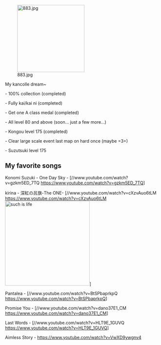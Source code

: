 [[File:883.jpg|thumb|220px|right|alt=]]

My kancolle dream~

- 100% collection (completed)

- Fully kai/kai ni (completed)

- Get one A class medal (completed)

- All level 80 and above (soon... just a few more...)

- Kongou level 175 (completed)

- Clear large scale event last map on hard once (maybe =3=)

- Suzutsuki level 175 



==My favorite songs==


Konomi Suzuki - One Day Sky - [//www.youtube.com/watch?v=gzkm5ED_7TQ https://www.youtube.com/watch?v=gzkm5ED_7TQ]

kirina - 深紅の呂旗-The ONE- [//www.youtube.com/watch?v=cXzvAuo6tLM https://www.youtube.com/watch?v=cXzvAuo6tLM[[File:Tanaka121.gif|thumb|277px|such is life]]]

Pantalea - [//www.youtube.com/watch?v=BtSPbaprkpQ https://www.youtube.com/watch?v=BtSPbaprkpQ]

Promise You - [//www.youtube.com/watch?v=dano37E1_CM https://www.youtube.com/watch?v=dano37E1_CM]

Last Words - [//www.youtube.com/watch?v=HLT9E_1GUVQ https://www.youtube.com/watch?v=HLT9E_1GUVQ]

Aimless Story - https://www.youtube.com/watch?v=VwXD9ywgnv4
